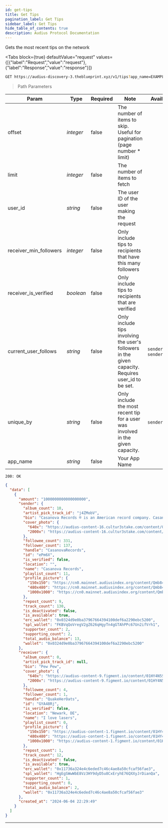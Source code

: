 ```yaml
---
id: get-tips
title: Get Tips
pagination_label: Get Tips
sidebar_label: Get Tips
hide_table_of_contents: true
description: Audius Protocol Documentation
---
```



Gets the most recent tips on the network

<Tabs
  block={true}
  defaultValue="request"
  values={[{"label":"Request","value":"request"},{"label":"Response","value":"response"}]}
>
<TabItem value="request">

```bash
GET https://audius-discovery-3.theblueprint.xyz/v1/tips?app_name=EXAMPLEAPP HTTP/1.1
```

> Path Parameters

| Param                  | Type      | Required | Note                                                                                                | Available values                         |
| ---------------------- | --------- | -------- | --------------------------------------------------------------------------------------------------- | ---------------------------------------- |
| offset                 | _integer_ | false    | The number of items to skip. Useful for pagination (page number \* limit)                           |
| limit                  | _integer_ | false    | The number of items to fetch                                                                        |
| user_id                | _string_  | false    | The user ID of the user making the request                                                          |
| receiver_min_followers | _integer_ | false    | Only include tips to recipients that have this many followers                                       |
| receiver_is_verified   | _boolean_ | false    | Only include tips to recipients that are verified                                                   |
| current_user_follows   | _string_  | false    | Only include tips involving the user's followers in the given capacity. Requires user_id to be set. | `sender` `receiver` `sender_or_receiver` |
| unique_by              | _string_  | false    | Only include the most recent tip for a user was involved in the given capacity.                     | `sender` `receiver`                      |
| app_name               | _string_  | false    | Your App Name                                                                                       |

</TabItem>
<TabItem value="response">

`200: OK`

```json
{
  "data": [
    {
      "amount": "1000000000000000000",
      "sender": {
        "album_count": 10,
        "artist_pick_track_id": "j4ZMobV",
        "bio": "Casanova Records ® is an American record company. Casanova was founded predominantly as a Hip-Hop music label in 1999.\n\nCasanova Records ® is a registered trademark. All Rights Reserved.",
        "cover_photo": {
          "640x": "https://audius-content-16.cultur3stake.com/content/QmbgaDXsxYgUSgaNREUZgFZ9LfUwk117xNZ3gvoXji8R2a/640x.jpg",
          "2000x": "https://audius-content-16.cultur3stake.com/content/QmbgaDXsxYgUSgaNREUZgFZ9LfUwk117xNZ3gvoXji8R2a/2000x.jpg"
        },
        "followee_count": 331,
        "follower_count": 137,
        "handle": "CasanovaRecords",
        "id": "ePm6X",
        "is_verified": false,
        "location": "",
        "name": "Casanova Records",
        "playlist_count": 11,
        "profile_picture": {
          "150x150": "https://cn0.mainnet.audiusindex.org/content/Qmb84nedV7mCjCfpZUYtLRwNGGHg3gHkxvfV1LS69QrLRA/150x150.jpg",
          "480x480": "https://cn0.mainnet.audiusindex.org/content/Qmb84nedV7mCjCfpZUYtLRwNGGHg3gHkxvfV1LS69QrLRA/480x480.jpg",
          "1000x1000": "https://cn0.mainnet.audiusindex.org/content/Qmb84nedV7mCjCfpZUYtLRwNGGHg3gHkxvfV1LS69QrLRA/1000x1000.jpg"
        },
        "repost_count": 9,
        "track_count": 130,
        "is_deactivated": false,
        "is_available": true,
        "erc_wallet": "0x0324d9e0ba37967664394100def6a2290ebc5200",
        "spl_wallet": "FKBVqQoVregV2gZ626qHgyTn4gGTAhPPc67Un2ifVrh1",
        "supporter_count": 2,
        "supporting_count": 2,
        "total_audio_balance": 13,
        "wallet": "0x0324d9e0ba37967664394100def6a2290ebc5200"
      },
      "receiver": {
        "album_count": 0,
        "artist_pick_track_id": null,
        "bio": "Pew Pew",
        "cover_photo": {
          "640x": "https://audius-content-9.figment.io/content/01HY4N5S0TZJJ9SKKFWTYJ395T/640x.jpg",
          "2000x": "https://audius-content-9.figment.io/content/01HY4N5S0TZJJ9SKKFWTYJ395T/2000x.jpg"
        },
        "followee_count": 4,
        "follower_count": 1,
        "handle": "QuakeHerOats",
        "id": "GYA48Rj",
        "is_verified": false,
        "location": "Newark, DE",
        "name": "I love lasers",
        "playlist_count": 0,
        "profile_picture": {
          "150x150": "https://audius-content-1.figment.io/content/01HY4N5KBFC0JG3XXTSGCTT6CQ/150x150.jpg",
          "480x480": "https://audius-content-1.figment.io/content/01HY4N5KBFC0JG3XXTSGCTT6CQ/480x480.jpg",
          "1000x1000": "https://audius-content-1.figment.io/content/01HY4N5KBFC0JG3XXTSGCTT6CQ/1000x1000.jpg"
        },
        "repost_count": 1,
        "track_count": 12,
        "is_deactivated": false,
        "is_available": true,
        "erc_wallet": "0x11736a324e4c6eded7c46c4ae8a50cfcaf56fae3",
        "spl_wallet": "HgEgSWwWbE8Vz3HY9dyD5u8CxEryhE76QXXyJrDianQa",
        "supporter_count": 1,
        "supporting_count": 0,
        "total_audio_balance": 2,
        "wallet": "0x11736a324e4c6eded7c46c4ae8a50cfcaf56fae3"
      },
      "created_at": "2024-06-04 22:29:49"
    }
  ]
}
```

</TabItem>
</Tabs>

---

